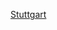 {{football squad
|name         = 史特加球員名單
|teamname     = 斯图加特体育俱乐部
|title        = -{zh-hans:斯图加特;zh-hk:史特加;zh-tw:斯圖加特;}-
|bgcolor      = white
|textcolor    = red
|bordercolor  = red
|list=<div>
{{football squad2 player|no=1|name={{le|弗洛里安·穆勒|Florian Müller (footballer, born 1997)|穆勒}}}}
{{football squad2 player|no=2|name=[[瓦尔德马·安东|-{zh-hans:安东;zh-hk:安頓;zh-hant:安東;}-]]}}
{{football squad2 player|no=3|name=[[遠藤航]] (c)}}
{{football squad2 player|no=5|name=[[康斯坦蒂諾斯·馬夫羅帕諾斯|-{zh-hans:马夫罗帕诺斯;zh-hk:馬法路彭路斯;zh-tw:馬夫羅帕諾斯;}-]]}}
{{football squad2 player|no=6|name={{le|柯林頓·莫拉|Clinton Mola|莫拉}}}}
{{football squad2 player|no=7|name={{le|唐吉·庫利巴利|Tanguy Coulibaly|庫利巴利}}}}
{{football squad2 player|no=8|name={{le|恩佐·米洛|Enzo Millot|米洛}}}}
{{football squad2 player|no=9|name=[[萨沙·卡拉季奇|-{zh-hans:卡拉季奇;zh-hk:卡拉積錫;zh-tw:卡拉季奇;}-]]}}
{{football squad2 player|no=10|name=[[丹尼尔·迪达维|迪达维]]}}
{{football squad2 player|no=11|name={{le|埃里克·湯米|Erik Thommy|-{zh-hans:汤米;zh-hk:湯美;zh-tw:湯米;}-}}}}
{{football squad2 player|no=14|name=[[西拉斯·卡通帕·姆文帕|西拉斯]]}}
{{football squad2 player|no=15|name=[[帕斯卡·斯滕澤爾|-{zh-hans:斯滕泽尔;zh-hk:史坦素;zh-tw:斯滕澤爾;}-]]}}
{{football squad2 player|no=16|name={{le|艾特簡·卡拉沙|Atakan Karazor|卡拉沙}}}}
<!--{{football squad2 player|no=17|name={{le|馬克西姆·阿武賈|Maxime Awoudja|阿武賈}}}}-->
{{football squad2 player|no=17|name={{le|奥马尔·马穆什|Omar Marmoush|马穆什}}}}
<!--{{football squad2 player|no=19|name={{le|达尔科·丘尔利诺夫|Darko Churlinov|-{zh-hans:丘尔利诺夫;zh-hk:祖連洛夫;zh-tw:楚爾里諾夫;}-}}}}-->
{{football squad2 player|no=20|name={{le|菲利普·弗爾斯特|Philipp Förster|-{zh-hans:弗尔斯特;zh-hk:科士打;zh-tw:弗爾斯特;}-}}}}
<!--{{football squad2 player|no=21|name={{le|菲利普·克萊門特|Philipp Klement|克萊門特}}}}-->
{{football squad2 player|no=22|name={{le|克里斯·菲里希|Chris Führich|菲里希}}}}
{{football squad2 player|no=23|name=[[奧雷爾·曼加拉|-{zh-hans:曼加拉;zh-hk:文加拉;zh-tw:曼加拉;}-]]}}
{{football squad2 player|no=24|name=[[博爾納·索薩|-{zh-hans:索萨;zh-hk:蘇沙;zh-tw:索薩;}-]]}}
{{football squad2 player|no=25|name={{le|莉蓮·埃格洛夫|Lilian Egloff|埃格洛夫}}}}
{{football squad2 player|no=28|name={{le|尼古拉斯·纳尔特伊|Nikolas Nartey|纳尔特伊}}}}
{{football squad2 player|no=29|name={{le|莫莫·西塞|Momo Cissé|-{zh-hans:西塞;zh-hk:施斯;zh-tw:西塞;}-}}}}
{{football squad2 player|no=30|name={{le|羅伯托·馬西莫|Roberto Massimo|馬西莫}}}}
{{football squad2 player|no=31|name=[[马特奥·克里莫维奇|-{zh-hans:克里莫维奇;zh-hk:基利莫域斯;zh-tw:克里莫維奇;}-]]}} 
{{football squad2 player|no=32|name={{le|纳乌鲁·阿哈马达|Naouirou Ahamada|阿哈马达}}}}
{{football squad2 player|no=33|name=[[法比安·布雷德洛|-{zh-hans:布雷德洛;zh-hk:比特羅;zh-tw:布雷德洛;}-]]}}  
{{football squad2 player|no=34|name={{le|厄梅爾·法魯克·貝亞茲|Ömer Faruk Beyaz|貝亞茲}}}}
{{football squad2 player|no=37|name=[[伊藤洋輝]]}}
{{football squad2 player|no=44|name={{le|穆罕默德·桑科|Mohamed Sankoh|桑科}}}}
<!--{{football squad2 player|no=|name=[[柏保·馬菲奧|-{zh-hans:马费奥;zh-hk:馬菲奧;zh-tw:馬費奧;}-]]}}-->
{{football squad manager|name=[[佩莱格里诺·马塔拉佐|-{zh-hans:马塔拉佐;zh-hk:馬達拉祖;zh-hant:馬塔拉佐;}-]]}}
</div>}}<noinclude>
[[Category:德国足球俱乐部名单模板|Stuttgart]]
</noinclude>